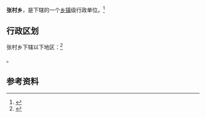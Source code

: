 {{中国乡级行政区|14/05/21/202/000}}

'''张村乡'''，是{{PRC admin/fullname|14/05/21/202/000|3}}下辖的一个[[乡镇|乡镇]]级行政单位。<ref>{{PRC admin/ref sgc|{{PRC admin/parent|14/05/21/202/000}}}}</ref>

== 行政区划 ==

张村乡下辖以下地区：<ref>{{PRC admin/ref sgc|14/05/21/202/000}}</ref>

{{PRC admin/children|14/05/21/202/000}}。

== 参考资料 ==

{{reflist}}

{{行政区划小作品}}
{{PRC admin/navcat|14/05/21/202/000}}